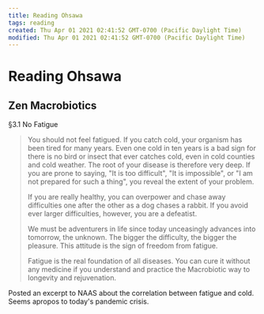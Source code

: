 ```yaml
---
title: Reading Ohsawa
tags: reading
created: Thu Apr 01 2021 02:41:52 GMT-0700 (Pacific Daylight Time)
modified: Thu Apr 01 2021 02:41:52 GMT-0700 (Pacific Daylight Time)
---
```


# Reading Ohsawa

## Zen Macrobiotics

§3.1 No Fatigue

> You should not feel fatigued. If you catch cold, your organism has been tired for many years. Even one cold in ten years is a bad sign for there is no bird or insect that ever catches cold, even in cold counties and cold weather. The root of your disease is therefore very deep. If you are prone to saying, "It is too difficult", "It is impossible", or "I am not prepared for such a thing", you reveal the extent of your problem.
>
> If you are really healthy, you can overpower and chase away difficulties one after the other as a dog chases a rabbit. If you avoid ever larger difficulties, however, you are a defeatist.
>
> We must be adventurers in life since today unceasingly advances into tomorrow, the unknown. The bigger the difficulty, the bigger the pleasure. This attitude is the sign of freedom from fatigue.
>
> Fatigue is the real foundation of all diseases. You can cure it without any medicine if you understand and practice the Macrobiotic way to longevity and rejuvenation.

Posted an excerpt to NAAS about the correlation between fatigue and cold. Seems apropos to today's pandemic crisis.
